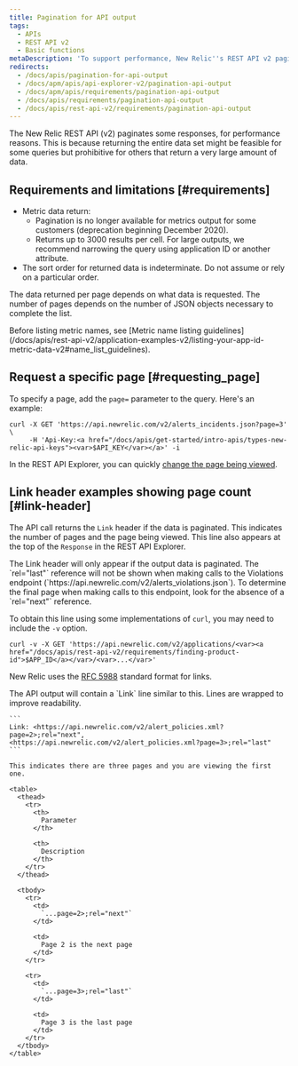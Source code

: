 ```yaml
---
title: Pagination for API output
tags:
  - APIs
  - REST API v2
  - Basic functions
metaDescription: 'To support performance, New Relic''s REST API v2 paginates responses using the standard format for links from RFC 5988.'
redirects:
  - /docs/apis/pagination-for-api-output
  - /docs/apm/apis/api-explorer-v2/pagination-api-output
  - /docs/apm/apis/requirements/pagination-api-output
  - /docs/apis/requirements/pagination-api-output
  - /docs/apis/rest-api-v2/requirements/pagination-api-output
---
```


The New Relic REST API (v2) paginates some responses, for performance reasons. This is because returning the entire data set might be feasible for some queries but prohibitive for others that return a very large amount of data.

## Requirements and limitations [#requirements]

* Metric data return:
  * Pagination is no longer available for metrics output for some customers (deprecation beginning December 2020).
  * Returns up to 3000 results per cell. For large outputs, we recommend narrowing the query using application ID or another attribute.
* The sort order for returned data is indeterminate. Do not assume or rely on a particular order.

The data returned per page depends on what data is requested. The number of pages depends on the number of JSON objects necessary to complete the list.

<Callout variant="important">
  Before listing metric names, see [Metric name listing guidelines](/docs/apis/rest-api-v2/application-examples-v2/listing-your-app-id-metric-data-v2#name_list_guidelines).
</Callout>

## Request a specific page [#requesting_page]

To specify a page, add the `page=` parameter to the query. Here's an example:

```
curl -X GET 'https://api.newrelic.com/v2/alerts_incidents.json?page=3' \
     -H 'Api-Key:<a href="/docs/apis/get-started/intro-apis/types-new-relic-api-keys"><var>$API_KEY</var></a>' -i
```

In the REST API Explorer, you can quickly [change the page being viewed](/docs/apm/apis/api-explorer-v2/parts-api-explorer#data_page).

## Link header examples showing page count [#link-header]

The API call returns the `Link` header if the data is paginated. This indicates the number of pages and the page being viewed. This line also appears at the top of the `Response` in the REST API Explorer.

<Callout variant="important">
  The Link header will only appear if the output data is paginated.
</Callout>

<Callout variant="tip">
  The `rel="last"` reference will not be shown when making calls to the Violations endpoint (`https://api.newrelic.com/v2/alerts_violations.json`). To determine the final page when making calls to this endpoint, look for the absence of a `rel="next"` reference.
</Callout>

To obtain this line using some implementations of `curl`, you may need to include the `-v` option.

```
curl -v -X GET 'https://api.newrelic.com/v2/applications/<var><a href="/docs/apis/rest-api-v2/requirements/finding-product-id">$APP_ID</a></var>/<var>...</var>'
```

New Relic uses the [RFC 5988](http://www.rfc-editor.org/rfc/rfc5988.txt) standard format for links.

<CollapserGroup>
  <Collapser
    id="3-pages"
    title="Example: Return 3 pages"
  >
    The API output will contain a `Link` line similar to this. Lines are wrapped to improve readability.

    ```
    Link: <https://api.newrelic.com/v2/alert_policies.xml?page=2>;rel="next", 
    <https://api.newrelic.com/v2/alert_policies.xml?page=3>;rel="last"
    ```

    This indicates there are three pages and you are viewing the first one.

    <table>
      <thead>
        <tr>
          <th>
            Parameter
          </th>

          <th>
            Description
          </th>
        </tr>
      </thead>

      <tbody>
        <tr>
          <td>
            `...page=2>;rel="next"`
          </td>

          <td>
            Page 2 is the next page
          </td>
        </tr>

        <tr>
          <td>
            `...page=3>;rel="last"`
          </td>

          <td>
            Page 3 is the last page
          </td>
        </tr>
      </tbody>
    </table>
  </Collapser>
</CollapserGroup>
